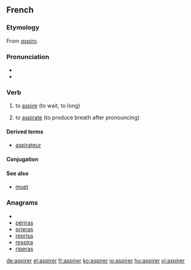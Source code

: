 ==French==

===Etymology===
From {{etyl|la|fr}} ''[[aspiro]]''.

===Pronunciation===
* {{IPA|/as.pi.ʁe/|lang=fr}}
* {{audio|Fr-aspirer.ogg|aspirer}}

===Verb===
{{fr-verb}}

# {{context|intransitive|followed by à}} to [[aspire]] (to wait, to long)
# {{transitive}} to [[aspirate]] (to produce breath after pronouncing)

====Derived terms====
* [[aspirateur]]

====Conjugation====
{{fr-conj-er|aspir}}

====See also====
* [[muet]]

===Anagrams===
* {{alphagram|aeiprrs}}
* [[périras#French|périras]]
* [[prieras#French|prieras]]
* [[reprisa#French|reprisa]]
* [[respira#French|respira]]
* [[riperas#French|riperas]]


[[de:aspirer]]
[[el:aspirer]]
[[fr:aspirer]]
[[ko:aspirer]]
[[io:aspirer]]
[[hu:aspirer]]
[[vi:aspirer]]